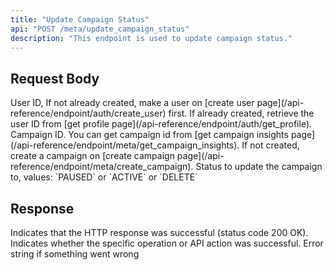 ```yaml
---
title: "Update Campaign Status"
api: "POST /meta/update_campaign_status"
description: "This endpoint is used to update campaign status."
---
```


## Request Body

<ParamField body="userId" type="string" required>
	User ID, If not already created, make a user on [create user
	page](/api-reference/endpoint/auth/create_user) first. If already created,
	retrieve the user ID from [get profile
	page](/api-reference/endpoint/auth/get_profile).
</ParamField>

<ParamField body="campaignId" type="string" required>
	Campaign ID. You can get campaign id from [get campaign insights
	page](/api-reference/endpoint/meta/get_campaign_insights). If not created,
	create a campaign on [create campaign
	page](/api-reference/endpoint/meta/create_campaign).
</ParamField>

<ParamField body="status" type="string" required>
	Status to update the campaign to, values: `PAUSED` or `ACTIVE` or `DELETE`
</ParamField>

## Response

<ResponseField name="success" type="boolean">
	Indicates that the HTTP response was successful (status code 200 OK).
</ResponseField>

<ResponseField name="results" type="object">
	<Expandable title="Results Object">
		<ResponseField name="success" type="boolean">
			Indicates whether the specific operation or API action was
			successful.
		</ResponseField>
		<ResponseField name="error" type="string">
			Error string if something went wrong
		</ResponseField>
	</Expandable>
</ResponseField>
